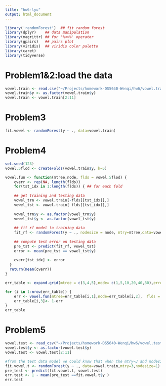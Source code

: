 ```yaml
---
title: "hw6-lyu"
output: html_document
---
```

```r
library('randomForest')  ## fit random forest
library(dplyr)    ## data manipulation
library(magrittr) ## for '%<>%' operator
library(gpairs)   ## pairs plot
library(viridis)  ## viridis color palette
library(caret)
library(tidyverse)
```

# Problem1&2:load the data

```r
vowel.train <- read.csv("~/Projects/homework-DS5640-Wenqi/hw6/vowel.train.txt")
vowel.train$y <- as.factor(vowel.train$y)
vowel.train <- vowel.train[2:11]
```

# Problem3

```r
fit.vowel <- randomForest(y ~ ., data=vowel.train)
```

# Problem4

```r
set.seed(123) 
vowel.5flod <- createFolds(vowel.train$y, k=5)
```

```r
vowel.fun <- function(mtree,node, flds = vowel.5flod) {
    cverr <- rep(NA, length(flds))
    for(tst_idx in 1:length(flds)) { ## for each fold
    
    ## get training and testing data
    vowel_trn <- vowel.train[-flds[[tst_idx]],]
    vowel_tst <- vowel.train[ flds[[tst_idx]],]
    
    vowel_trn$y <- as.factor(vowel_trn$y)
    vowel_tst$y <- as.factor(vowel_tst$y)
    
    ## fit rf model to training data
    fit_rf <- randomForest(y ~ ., nodesize = node, mtry=mtree,data=vowel_trn)
    
    ## compute test error on testing data
    pre_tst <- predict(fit_rf, vowel_tst)
    error <- mean(pre_tst == vowel_tst$y)
    
    cverr[tst_idx] <- error
  }
  return(mean(cverr))
}
```


```r
err_table <- expand.grid(mtree = c(3,4,5),node= c(1,5,10,20,40,80),error = NA)

for (i in 1:nrow(err_table)) {
    err <- vowel.fun(mtree=err_table[i,1],node=err_table[i,2],  flds = vowel.5flod)
    err_table[i,3]<- 1-err
}
err_table
```


# Problem5

```r
vowel.test <- read_csv("~/Projects/homework-DS5640-Wenqi/hw6/vowel.test.txt")
vowel.test$y <- as.factor(vowel.test$y)
vowel.test <- vowel.test[2:11]
```


```r
#from the test data model we could know that when the mtry=3 and nodesize=1, error is minimal
fit.vowel.t <- randomForest(y ~ ., data=vowel.train,mtry=3,nodesize=1)
pre_test <- predict(fit.vowel.t, vowel.test)
err.test <- 1 - mean(pre_test ==fit.vowel.t$y )
err.test
```





